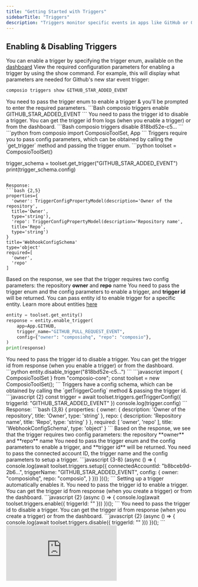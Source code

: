 ```yaml
---
title: "Getting Started with Triggers"
sidebarTitle: "Triggers"
description: "Triggers monitor specific events in apps like GitHub or Gmail and notify your agents via webhooks. When triggered, they send relevant data that your agents can act upon"
---
```


## Enabling & Disabling Triggers
You can enable a trigger by specifying the trigger enum, available on the [dashboard](https://app.composio.dev/app/github)
<Tabs>
<Tab title="CLI">
<Steps>
<Step title="Get Config Parameters">
View the required configuration parameters for enabling a trigger by using the show command. For example, this will display what parameters are needed for Github's new star event trigger:
```Bash
composio triggers show GITHUB_STAR_ADDED_EVENT
```
</Step>
<Step title="Enable Trigger">
You need to pass the trigger enum to enable a trigger & you'll be prompted to enter the required parameters.
```Bash
composio triggers enable GITHUB_STAR_ADDED_EVENT
``` 
</Step>
<Step title="Disable Trigger">
You need to pass the trigger id to disable a trigger. You can get the trigger id from logs (when you enable a trigger) or from the dashboard.
```Bash
composio triggers disable 818bd52e-c5...
```
</Step>
</Steps>
</Tab>
<Tab title="Python">
<Steps>
<Step title="Import packages">
```python
from composio import ComposioToolSet, App
```
</Step>
<Step title="Get Config Parameters">
Triggers require you to pass config parameters, which can be obtained by calling the `get_trigger` method and passing the trigger enum.
```python
toolset = ComposioToolSet()

trigger_schema = toolset.get_trigger("GITHUB_STAR_ADDED_EVENT")
print(trigger_schema.config)
```

Response:
```bash {2,5}
properties={
  'owner': TriggerConfigPropertyModel(description='Owner of the repository',
  title='Owner',
  type='string'),
  'repo': TriggerConfigPropertyModel(description='Repository name',
  title='Repo',
  type='string')
}
title='WebhookConfigSchema'
type='object'
required=[
  'owner',
  'repo'
]
```
Based on the response, we see that the trigger requires two config parameters: the repository **owner** and **repo** name
</Step>
<Step title="Enable Trigger">
You need to pass the trigger enum and the config parameters to enable a trigger, and **trigger id** will be returned.
<Tip>You can pass entity id to enable trigger for a specific entity. Learn more about entities [here](../auth/connected_account#entities)</Tip>
```python {1}
entity = toolset.get_entity()
response = entity.enable_trigger(
    app=App.GITHUB,
    trigger_name="GITHUB_PULL_REQUEST_EVENT",
    config={"owner": "composiohq", "repo": "composio"},
)
print(response)
```
</Step>
<Step title="Disable Trigger">
You need to pass the trigger id to disable a trigger. You can get the trigger id from response (when you enable a trigger) or from the dashboard.
```python
entity.disable_trigger("818bd52e-c5...")
```
</Step>
</Steps>
</Tab>
<Tab title="JavaScript">
<Steps>
<Step title="Import packages & Initialize Toolset">
```javascript
import { ComposioToolSet } from "composio-core";
const toolset = new ComposioToolSet();
```
</Step>
<Step title="Get Config Parameters">
Triggers have a config schema, which can be obtained by calling the `getTriggerConfig` method & passing the trigger id.
```javascript {2}
const trigger = await toolset.triggers.getTriggerConfig({
    triggerId: "GITHUB_STAR_ADDED_EVENT"
})
console.log(trigger.config)
```
Response:
```bash {3,8}
{
  properties: {
    owner: {
      description: 'Owner of the repository',
      title: 'Owner',
      type: 'string'
    },
    repo: { description: 'Repository name', title: 'Repo', type: 'string' }
  },
  required: [ 'owner', 'repo' ],
  title: 'WebhookConfigSchema',
  type: 'object'
}
```
Based on the response, we see that the trigger requires two config parameters: the repository **owner** and **repo** name
</Step>
<Step title="Setup Trigger">
You need to pass the trigger enum and the config parameters to enable a trigger, and **trigger id** will be returned.
You need to pass the connected account ID, the trigger name and the config parameters to setup a trigger.
```javascript {3-8}
(async () => {
    console.log(await toolset.triggers.setup({
        connectedAccountId: "b8bceb9d-2b6...",
        triggerName: "GITHUB_STAR_ADDED_EVENT",
        config: {
            owner: "composiohq",
            repo: "composio",
        }
    }))
})();
```
<Info>Setting up a trigger automatically enables it.</Info>
</Step>
<Step title="Enable Trigger">
You need to pass the trigger id to enable a trigger. You can get the trigger id from response (when you create a trigger) or from the dashboard.
```javascript {2}
(async () => {
    console.log(await toolset.triggers.enable({ triggerId: "<triggerId>" }))
})();
```
</Step>
<Step title="Disable Trigger">
You need to pass the trigger id to disable a trigger. You can get the trigger id from response (when you create a trigger) or from the dashboard.
```javascript {2}
(async () => {
    console.log(await toolset.triggers.disable({ triggerId: "<triggerId>" }))
})();
```
</Step>
</Steps>
</Tab>

<Tab title="Dashboard">
<div
  style={{
    width: '100%',
    position: 'relative',
    paddingTop: '56.25%',
  }}>
  <iframe
    src="https://app.supademo.com/embed/cly4qu1q001istgvzirl1sj8y"
    frameBorder="0"
    title="Direct Action Execution"
    allow="clipboard-write"
    webkitallowfullscreen="true"
    mozallowfullscreen="true"
    allowfullscreen
    style={{
      position: 'absolute',
      top: 0,left: 0, width: '100%', height: '100%',
      border: '3px solid #5E43CE',
      borderRadius: '10px',
    }}/>
</div>
</Tab>
</Tabs>

## Listening to Triggers
<Tabs>
<Tab title="Python">
```python
listener = toolset.create_trigger_listener()

@listener.callback(filters={"trigger_name": "GITHUB_STAR_ADDED_EVENT"})
def callback_function(event):
    print(event)

print("Listening")
listener.wait_forever()
```
</Tab>
<Tab title="Javascript">
```javascript
import { ComposioToolSet } from "composio-core";
const toolset = new ComposioToolSet();

toolset.triggers.subscribe(
    (data) => {
        console.log(data);
    },
    {
        triggerName: "GITHUB_STAR_ADDED_EVENT"
    }
);
```
</Tab>
</Tabs>
Trigger event payload for GitHub's **GITHUB_STAR_ADDED_EVENT** trigger:
```json
payload={
  'action': 'created',
  'starred_at': '2024-12-11T15:31:26Z',
  'repository_id': 861033276,
  'repository_name': 'composio',
  'repository_url': 'https://github.com/composioHQ/composio/',
  'starred_by': 'abhishekpatil4',
  'triggerName': 'GITHUB_STAR_ADDED_EVENT'
}
```
<Tip>To learn how to configure and use your own webhooks for listening to triggers, visit [Webhooks Guide](/patterns/triggers/webhooks).</Tip>

## Listing Triggers
<Tabs>
<Tab title="Python">
```python
coming soon
```
</Tab>
<Tab title="JavaScript">
Triggers can be listed and filtered by **triggerIds**, **appNames**, **connectedAccountIds**, **integrationIds** and **showEnabledOnly**.
```javascript
import { ComposioToolSet } from "composio-core";
const toolset = new ComposioToolSet();

const triggers = await toolset.triggers.list({
    triggerIds: ["<triggerId>"], // array of trigger ids
    appNames: ["<appName>"], // array of app names
    connectedAccountIds: ["<connectedAccountId>"], // array of connected account ids
    integrationIds: ["<integrationId>"], // array of integration ids
    showEnabledOnly: true // boolean
});
```
</Tab>
</Tabs>

## Deleting Triggers
<Tabs>
<Tab title="Python">
```python
coming soon
```
</Tab>
<Tab title="JavaScript">
You need to pass the trigger ID to delete a trigger. You can get the trigger id from response (when you create a trigger) or from the dashboard.
```javascript
import { ComposioToolSet } from "composio-core";
const toolset = new ComposioToolSet();

(async () => {
    console.log(await toolset.triggers.delete({ triggerInstanceId: "<triggerId>" }));
})();
```
</Tab>
</Tabs>